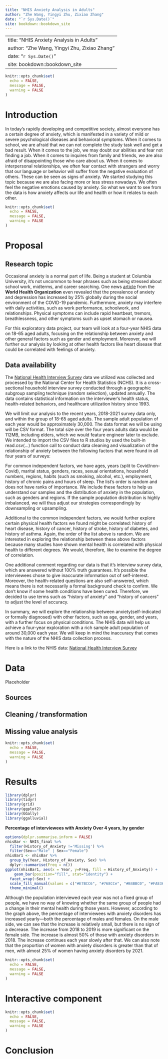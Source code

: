 ```yaml
--- 
title: "NHIS Anxiety Analysis in Adults"
author: "Zhe Wang, Yingyi Zhu, Zixiao Zhang"
date: "`r Sys.Date()`"
site: bookdown::bookdown_site
---
```

--- 
title: "NHIS Anxiety Analysis in Adults"
author: "Zhe Wang, Yingyi Zhu, Zixiao Zhang"
date: "`r Sys.Date()`"
site: bookdown::bookdown_site
---
```r
knitr::opts_chunk$set(
  echo = FALSE,
  message = FALSE,
  warning = FALSE
)
```

# Introduction

In today's rapidly developing and competitive society, almost everyone has a certain degree of anxiety, which is manifested in a variety of mild or severe psychological diseases and behavioral symptoms. When it comes to school, we are afraid that we can not complete the study task well and get a bad result. When it comes to the job, we may doubt our abilities and fear not finding a job. When it comes to inquires from family and friends, we are also afraid of disappointing those who care about us. When it comes to interpersonal relationships, we often fear contact with strangers and worry that our language or behavior will suffer from the negative evaluation of others. These can be seen as signs of anxiety. We started studying this topic because we are also facing more or less stress nowadays. We often feel the negative emotions caused by anxiety. So what we want to see from the data is how anxiety affects our life and health or how it relates to each other. 

<!--chapter:end:index.Rmd-->

```r
knitr::opts_chunk$set(
  echo = FALSE,
  message = FALSE,
  warning = FALSE
)
```
# Proposal
## Research topic

  Occasional anxiety is a normal part of life. Being a student at Columbia University, it's not uncommon to hear phrases such as being stressed about school work, midterms, and career searching. One news [article](https://www.who.int/news/item/02-03-2022-covid-19-pandemic-triggers-25-increase-in-prevalence-of-anxiety-and-depression-worldwide) from the **World Health Organization** even revealed that the prevalence of anxiety and depression has increased by 25% globally during the social environment of the COVID-19 pandemic. Furthermore, anxiety may interfere with daily activities, such as work performance, schoolwork, and relationships. Physical symptoms can include rapid heartbeat, tremors, breathlessness, and other symptoms such as upset stomach or nausea.

  For this exploratory data project, our team will look at a four-year NHIS data on 18-65 aged adults, focusing on the relationship between anxiety and other general factors such as gender and employment. Moreover, we will further our analysis by looking at other health factors like heart disease that could be correlated with feelings of anxiety.

## Data availability
  The [National Health Interview Survey](https://www.cdc.gov/nchs/nhis/data-questionnaires-documentation.htm)
 data we utilized was collected and processed by the National Center for Health
Statistics (NCHS). It is a cross-sectional household interview survey conducted through a geographic subgroup sampling technique (random selection), updated annually. The data contains statistical information on the interviewer's health status, health-related behaviors, and healthcare utilization history since 1993.

  We will limit our analysis to the recent years, 2018-2021 survey data only, and within the group
of 18-65 aged adults. The sample adult population of each year would be approximately 30,000. The data format we will be using will be CSV format. The total size over the four years adults data would be 112MB, including elders, which we would feature engineer later to exclude. We intended to import the CSV files to R studios by used the built-in read.csv(...) function call to conduct data cleaning and visualization of the relationship of anxiety between the following factors that were found in all four years of surveys: 

  For common independent factors, we have ages, years (split to Covid/non-Covid), marital status,
genders, races, sexual orientations, household numbers, regions, habits (such as smoking, alcohol, etc.), employment, history of chronic pains and hours of sleep. The list's order is random and does not have ranks of importance. We include these factors to help us understand our samples and the distribution of anxiety in the population, such as genders and regions. If the sample population distribution is highly imbalanced, we will thus adjust our strategies correspondingly by downsampling or upsampling.

  Additional to the common independent factors, we would further explore certain physical health
factors we found might be correlated: history of heart disease, history of cancer, history of stroke, history of diabetes, and history of asthma. Again, the order of the list above is random. We are interested in exploring the relationship between these above factors because many studies have shown mental health is correlated with physical health to different degrees. We would, therefore, like to examine the degree of correlation.

  One additional comment regarding our data is that it’s interview survey data, which are answered
without 100% truth guarantees. It’s possible the interviewees chose to give inaccurate information out of self-interest. Moreover, the health-related questions are also self-answered, which means there is not necessarily a formal background check to confirm. We don’t know if some health conditions have been cured. Therefore, we decided to use terms such as “history of anxiety” and “history of cancers” to adjust the level of accuracy.

  In summary, we will explore the relationship between anxiety(self-indicated or formally
diagnosed) with other factors, such as age, gender, and years, with a further focus on physical conditions. The NHIS data will help us achieve a four-year exploration with a rich sample adult population of around 30,000 each year. We will keep in mind the inaccuracy that comes with the nature of the NHIS data collection process.

Here is a link to the NHIS data: 
[National Health Interview Survey](https://www.cdc.gov/nchs/nhis/data-questionnaires-documentation.htm)

<!--chapter:end:proposal.Rmd-->


# Data 

Placeholder


## Sources
## Cleaning / transformation
## Missing value analysis

<!--chapter:end:data.Rmd-->

```r
knitr::opts_chunk$set(
  echo = FALSE,
  message = FALSE,
  warning = FALSE
)
```
# Results

```r
library(dplyr)
library(tidyr)
library(grid)
library(ggplot2)
library(GGally)
library(ggalluvial)
```

**Percentage of interviewees with Anxiety Over 4 years, by gender**
```r
options(dplyr.summarise.inform = FALSE)
nhisBar <- NHIS_final %>%
  filter(History_of_Anxiety !='Missing') %>%
  filter(Sex=="Male" | Sex=="Female")
nhisBar1 <- nhisBar %>%
  group_by(Year, History_of_Anxiety, Sex) %>%
  dplyr::summarise(Freq = n())
ggplot(nhisBar1, aes(x = Year, y=Freq, fill = History_of_Anxiety)) + 
    geom_bar(position="fill", stat="identity") +
  facet_wrap(~Sex) +
  scale_fill_manual(values = c("#E7BCC6", "#768CCe", "#B4BBC0", "#FAE367")) +
  theme_minimal()
```

Although the population interviewed each year was not a fixed group of people, we have no way of knowing whether the same group of people had a change in their mental health during those years. However, according to the graph above, the percentage of interviewees with anxiety disorders has increased yearly—both the percentage of males and females. On the male side, we can see that the increase is relatively small, but there is no sign of a decrease. The increase from 2018 to 2019 is more significant on the female side. The increase is almost 50% of those with anxiety disorders in 2018. The increase continues each year slowly after that. 
We can also note that the proportion of women with anxiety disorders is greater than that of men, with almost 25% of women having anxiety disorders by 2021. 




<!--chapter:end:results.Rmd-->

```r
knitr::opts_chunk$set(
  echo = FALSE,
  message = FALSE,
  warning = FALSE
)
```
# Interactive component



<!--chapter:end:interactive.Rmd-->

```r
knitr::opts_chunk$set(
  echo = FALSE,
  message = FALSE,
  warning = FALSE
)
```
# Conclusion


<!--chapter:end:conclusion.Rmd-->

